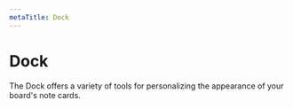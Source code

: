 ```yaml
---
metaTitle: Dock
---
```


# Dock

The Dock offers a variety of tools for personalizing the appearance of your board's note cards.
